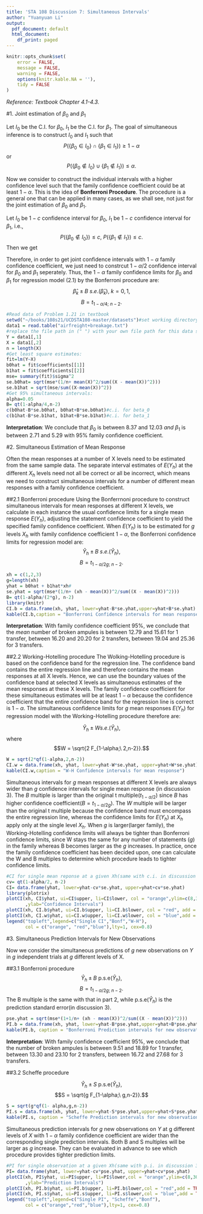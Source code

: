 ```yaml
---
title: 'STA 108 Discussion 7: Simultaneous Intervals'
author: "Yuanyuan Li"
output:
  pdf_document: default
  html_document:
    df_print: paged
---
```


```r
knitr::opts_chunk$set(
	error = FALSE,
	message = FALSE,
	warning = FALSE,
	options(knitr.kable.NA = ''),
	tidy = FALSE
)
```

*Reference: Textbook Chapter 4.1-4.3.*

#1. Joint estimation of $\beta_0$ and $\beta_1$

Let $I_0$ be the C.I. for $\beta_0$, $I_1$ be the C.I. for $\beta_1$. The goal of simultaneous inference is to construct $I_0$ and $I_1$ such that
$$P(\{\beta_0 \in I_0\}\cap \{\beta_1 \in I_1\})\geq 1-\alpha$$
or
$$P(\{\beta_0 \notin I_0\}\cup \{\beta_1 \notin I_1\})\leq \alpha.$$

Now we consider to construct the individual intervals with a higher confidence level such that the family confidence coefficient could be at least $1-\alpha$. This is the idea of **Bonferroni Procedure**. The procedure is a general one that can be applied in many cases, as we shall see, not just
for the joint estimation of $\beta_0$ and $\beta_1$.

Let $I_0$ be $1-c$ confidence interval for $\beta_0$, $I_1$ be $1-c$ confidence interval for $\beta_1$, i.e.,
$$P(\{\beta_0 \notin I_0\})\leq c, \ P(\{\beta_1 \notin I_1\})\leq c.$$
Then we get
\begin{align*}
&P(\{\beta_0 \notin I_0\}\cup \{\beta_1 \notin I_1\})\leq P(\{\beta_0 \notin I_0\})+P(\{\beta_1 \notin I_1\})\leq 2c, \\
\Rightarrow & P(\{\beta_0 \in I_0\}\cap \{\beta_1 \in I_1\})\geq 1-2c.
\end{align*}

Therefore, in order to get joint confidence intervals with $1-\alpha$ family confidence coefficient, we just need to constrcut $1-\alpha/2$ confidence interval for $\beta_0$ and $\beta_1$ seperately. Thus, the $1-\alpha$ family confidence limits for $\beta_0$ and $\beta_1$ for regression
model (2.1) by the Bonferroni procedure are:
$$\hat{\beta}_k \pm B \ s.e.(\hat{\beta}_k), \ k=0,1,$$
$$B=t_{1-\alpha/4;\ n-2}.$$
```r
#Read data of Problem 1.21 in textbook
setwd("~/books/108s21/UCDSTA108-master/datasets")#set working directory to "datasets" folder
data1 = read.table("airfreight+breakage.txt")
#replace the file path in (" ") with your own file path for this data set
Y = data1[,1]
X = data1[,2]
n = length(X)
#Get least square estimates:
fit=lm(Y~X)
b0hat = fit$coefficients[[1]] 
b1hat = fit$coefficients[[2]] 
mse= summary(fit)$sigma^2
se.b0hat= sqrt(mse*(1/n+ mean(X)^2/sum((X - mean(X))^2)))
se.b1hat = sqrt(mse/sum((X-mean(X))^2))
#Get 95% simultaneous intervals:
alpha=0.05
B= qt(1-alpha/4,n-2)
c(b0hat-B*se.b0hat, b0hat+B*se.b0hat)#c.i. for beta_0
c(b1hat-B*se.b1hat, b1hat+B*se.b1hat)#c.i. for beta_1
```

**Interpretation**: We conclude that $\beta_0$ is between 8.37 and 12.03 *and* $\beta_1$ is between 2.71 and 5.29 with $95\%$ family confidence coefficient.


#2. Simultaneous Estimation of Mean Response

Often the mean responses at a number of X levels need to be estimated from the same sample data. The separate interval estimates of $E(Y_h)$ at the different $X_h$ levels need not all be correct or all be incorrect, which means we need to construct simultaneous intervals for a number of different mean responses with a family confidence coefficient.

##2.1 Bonferroni procedure
Using the Bonferrnoni procedure to construct simultaneous intervals for mean
responses at different X levels, we calculate in each instance the usual
confidence limits for a single mean response $E(Y_h)$, adjusting the statement confidence coefficient to yield the specified family confidence coefficient. When $E(Y_h)$ is to be estimated for $g$ levels $X_h$ with family confidence coefficient $1-\alpha$, the Bonferroni confidence limits for regression model are:
$$\hat{Y}_h \pm B \ s.e.(\hat{Y}_h),$$
$$B = t_{1-\alpha/{2g};\ n-2}.$$
```r
xh = c(1,2,3)
g=length(xh)
yhat = b0hat + b1hat*xh#
se.yhat = sqrt(mse*(1/n+ (xh - mean(X))^2/sum((X - mean(X))^2)))
B= qt(1-alpha/(2*g), n-2)
library(knitr)
CI.b = data.frame(xh, yhat, lower=yhat-B*se.yhat,upper=yhat+B*se.yhat)
kable(CI.b,caption = "Bonferroni Confidence intervals for mean response")
```

**Interpretation**: With family confidence coefficient $95\%$, we conclude that the *mean* number of broken ampules is between 12.79 and 15.61 for 1 transfer, between 16.20 and 20.20 for 2 transfers, between 19.04 and 25.36 for 3 transfers.



##2.2 Working-Hotelling procedure
The WoIking-Hotelling procedure is based on the confidence band for the regression line. The confidence band contains the entire regression line and therefore contains the mean responses at all X levels. Hence, we can use the boundary values of the confidence band at selected X levels as simultaneous estimates of the mean responses at these X levels. The family confidence coefficient for these simultaneous estimates will be at least $1-\alpha$ because the confidence coefficient that the entire confidence band for the
regression line is correct is $1-\alpha$. The simultaneous confidence limits for $g$ mean responses $E(Y_h)$ for regression model with the Working-HoteIling procedure therefore are:

$$\hat{Y}_h \pm W s.e.(\hat{Y}_h),$$
where
$$W = \sqrt{2 F_{1-\alpha;\ 2,n-2}}.$$

```r
W = sqrt(2*qf(1-alpha,2,n-2))
CI.w = data.frame(xh, yhat, lower=yhat-W*se.yhat, upper=yhat+W*se.yhat)
kable(CI.w,caption = "W-H Confidence intervals for mean response")
```

Simultaneous intervals for $g$ mean responses at different X levels are always wider than $g$ confidence intervals for single mean response (in discussion 3). The $B$ multiple is larger than the original t multiple($t_{1-\alpha/2}$) since $B$ has higher confidence coefficient($B=t_{1-\alpha/2g}$). The $W$ multiple will be larger than the original t multiple because the confidence band must encompass the entire regression line, whereas the confidence limits for $E(Y_h)$ at $X_h$ apply only at the single level $X_h$. When $g$ is larger(larger family), the Working-Hotelling confidence limits will always be tighter than Bonferroni confidence limits, since W stays the same for any number of statements ($g$) in the family whereas B becomes larger as the $g$ increases. In practice, once the family confidence coefficient has been decided upon, one can calculate the W and B multiples to determine which procedure leads to tighter confidence limits.

```r
#CI for single mean reponse at a given Xh(same with c.i. in discussion 3)
cv= qt(1-alpha/2, n-2)
CI= data.frame(yhat, lower=yhat-cv*se.yhat, upper=yhat+cv*se.yhat)
library(plotrix) 
plotCI(xh, CI$yhat, ui=CI$upper, li=CI$lower, col = "orange",ylim=c(8,30)
       ,ylab="Confidence Intervals")
plotCI(xh, CI.b$yhat, ui=CI.b$upper, li=CI.b$lower, col = "red", add = TRUE)
plotCI(xh, CI.w$yhat, ui=CI.w$upper, li=CI.w$lower, col = "blue",add = TRUE)
legend("topleft",legend=c("Single CI","Bonf","W-H"),
       col = c("orange", "red","blue"),lty=1, cex=0.8) 
```


#3. Simultaneous Prediction Intervals for New Observations

Now we consider the simultaneous predictions of $g$ new observations on $Y$ in $g$ independent trials at $g$ different levels of X.

##3.1 Bonferroni procedure
$$\hat{Y}_h \pm B\ \text{p.s.e}(\hat{Y}_h),$$
$$B = t_{1-\alpha/{2g}; \ n-2}.$$
The B multiple is the same with that in part 2, while $\text{p.s.e}(\hat{Y}_h)$ is the prediction standard error(in discussion 3).
```r
pse.yhat = sqrt(mse*(1+1/n+ (xh - mean(X))^2/sum((X - mean(X))^2)))
PI.b = data.frame(xh, yhat, lower=yhat-B*pse.yhat,upper=yhat+B*pse.yhat)
kable(PI.b, caption = "Bonferroni Prediction intervals for new observations")
```

**Interpretation**: With family confidence coefficient $95\%$, we conclude that the number of broken ampules is between 9.51 and 18.89 for 1 transfer, between 13.30 and 23.10 for 2 transfers, between 16.72 and 27.68 for 3 transfers.

##3.2 Scheffe procedure

$$\hat{Y}_h \pm S\ \text{p.s.e}(\hat{Y}_h),$$
$$S = \sqrt{g F_{1-\alpha;\ g,n-2}}.$$
```r
S = sqrt(g*qf(1- alpha,g,n-2))
PI.s = data.frame(xh, yhat, lower=yhat-S*pse.yhat,upper=yhat+S*pse.yhat)
kable(PI.s, caption = "Scheffe Prediction intervals for new observations")
```

Simultaneous prediction intervals for $g$ new observations on $Y$ at g different levels of $X$ with $1-\alpha$ family confidence coefficient are wider than the corresponding single prediction intervals. Both B and S multiples will be larger as $g$ increase. They can be evaluated in advance to see which procedure provides tighter prediction limits.

```r
#PI for single observation at a given Xh(same with p.i. in discussion 3)
PI= data.frame(yhat, lower=yhat-cv*pse.yhat, upper=yhat+cv*pse.yhat)
plotCI(xh, PI$yhat, ui=PI$upper, li=PI$lower,col = "orange",ylim=c(8,30)
       ,ylab="Prediction Intervals")
plotCI(xh, PI.b$yhat, ui=PI.b$upper, li=PI.b$lower,col = "red",add = TRUE)
plotCI(xh, PI.s$yhat, ui=PI.s$upper, li=PI.s$lower,col = "blue",add = TRUE)
legend("topleft",legend=c("Single PI", "Scheffe","Bonf"),
       col = c("orange","red","blue"),lty=1, cex=0.8)
```

